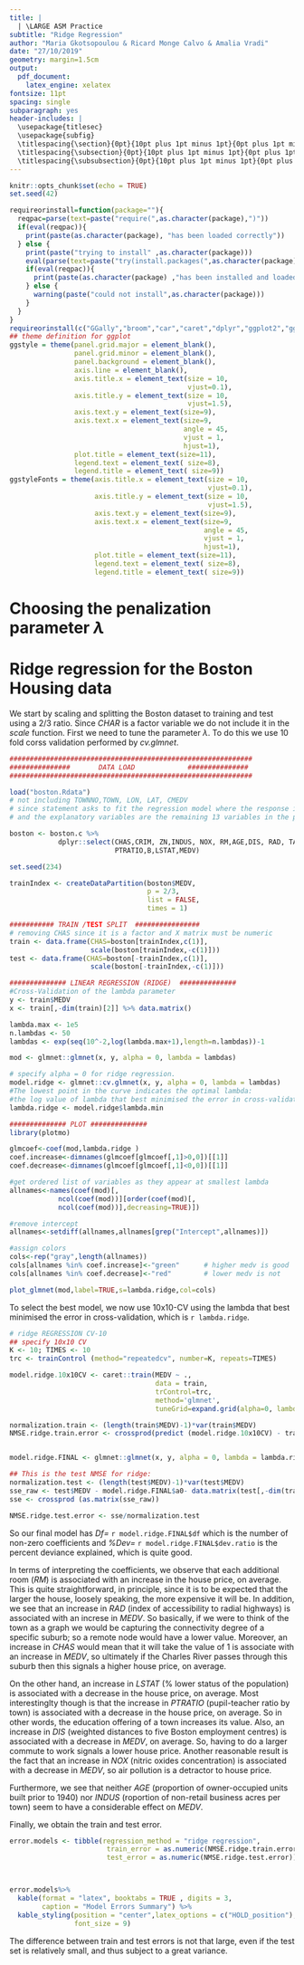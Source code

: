 ```yaml
---
title: | 
  | \LARGE ASM Practice 
subtitle: "Ridge Regression"
author: "Maria Gkotsopoulou & Ricard Monge Calvo & Amalia Vradi"
date: "27/10/2019"
geometry: margin=1.5cm
output: 
  pdf_document: 
    latex_engine: xelatex
fontsize: 11pt
spacing: single
subparagraph: yes
header-includes: |
  \usepackage{titlesec}
  \usepackage{subfig}
  \titlespacing{\section}{0pt}{10pt plus 1pt minus 1pt}{0pt plus 1pt minus 1pt}
  \titlespacing{\subsection}{0pt}{10pt plus 1pt minus 1pt}{0pt plus 1pt minus 1pt}
  \titlespacing{\subsubsection}{0pt}{10pt plus 1pt minus 1pt}{0pt plus 1pt minus 1pt}
---
```


```r
knitr::opts_chunk$set(echo = TRUE)
set.seed(42)
```

```r
requireorinstall=function(package=""){
  reqpac=parse(text=paste("require(",as.character(package),")"))
  if(eval(reqpac)){
    print(paste(as.character(package), "has been loaded correctly"))
  } else {
    print(paste("trying to install" ,as.character(package)))
    eval(parse(text=paste("try(install.packages(",as.character(package),"))")))
    if(eval(reqpac)){
      print(paste(as.character(package) ,"has been installed and loaded correctly"))
    } else {
      warning(paste("could not install",as.character(package)))
    }
  }
}
requireorinstall(c("GGally","broom","car","caret","dplyr","ggplot2","ggsci","grid","gridExtra","kableExtra","knitr","lmtest","purrr","scales","tidyr","tidyverse"))
## theme definition for ggplot 
ggstyle = theme(panel.grid.major = element_blank(),
                panel.grid.minor = element_blank(),
                panel.background = element_blank(),
                axis.line = element_blank(),
                axis.title.x = element_text(size = 10,
                                            vjust=0.1),
                axis.title.y = element_text(size = 10,
                                            vjust=1.5),
                axis.text.y = element_text(size=9),
                axis.text.x = element_text(size=9,
                                           angle = 45,
                                           vjust = 1,
                                           hjust=1),
                plot.title = element_text(size=11),
                legend.text = element_text( size=8),
                legend.title = element_text( size=9))
ggstyleFonts = theme(axis.title.x = element_text(size = 10,
                                                 vjust=0.1),
                     axis.title.y = element_text(size = 10,
                                                 vjust=1.5),
                     axis.text.y = element_text(size=9),
                     axis.text.x = element_text(size=9,
                                                angle = 45,
                                                vjust = 1,
                                                hjust=1),
                     plot.title = element_text(size=11),
                     legend.text = element_text( size=8),
                     legend.title = element_text( size=9))

```

# Choosing the penalization parameter $\lambda$


# Ridge regression for the Boston Housing data

We start by scaling and splitting the Boston dataset to training and test using a 2/3 ratio. 
Since *CHAR* is a factor variable we do not include it in the *scale* function.
First we need to tune the parameter $\lambda$. To do this we use 10 fold corss validation
performed by *cv.glmnet*. 

```r
############################################################
###############       DATA LOAD             ############### 
############################################################

load("boston.Rdata")
# not including TOWNNO,TOWN, LON, LAT, CMEDV
# since statement asks to fit the regression model where the response is MEDV 
# and the explanatory variables are the remaining 13 variables in the previous list

boston <- boston.c %>% 
            dplyr::select(CHAS,CRIM, ZN,INDUS, NOX, RM,AGE,DIS, RAD, TAX,
                          PTRATIO,B,LSTAT,MEDV)

set.seed(234)

trainIndex <- createDataPartition(boston$MEDV, 
                                  p = 2/3, 
                                  list = FALSE, 
                                  times = 1)

########### TRAIN /TEST SPLIT  ################
# removing CHAS since it is a factor and X matrix must be numeric
train <- data.frame(CHAS=boston[trainIndex,c(1)],
                    scale(boston[trainIndex,-c(1)]))
test <- data.frame(CHAS=boston[-trainIndex,c(1)],
                    scale(boston[-trainIndex,-c(1)]))

############## LINEAR REGRESSION (RIDGE)  ##############
#Cross-Validation of the lambda parameter 
y <- train$MEDV
x <- train[,-dim(train)[2]] %>% data.matrix()

lambda.max <- 1e5  
n.lambdas <- 50
lambdas <- exp(seq(10^-2,log(lambda.max+1),length=n.lambdas))-1 

mod <- glmnet::glmnet(x, y, alpha = 0, lambda = lambdas)

# specify alpha = 0 for ridge regression.
model.ridge <- glmnet::cv.glmnet(x, y, alpha = 0, lambda = lambdas)
#The lowest point in the curve indicates the optimal lambda: 
#the log value of lambda that best minimised the error in cross-validation.
lambda.ridge <- model.ridge$lambda.min

############## PLOT ############## 
library(plotmo)

glmcoef<-coef(mod,lambda.ridge )
coef.increase<-dimnames(glmcoef[glmcoef[,1]>0,0])[[1]]
coef.decrease<-dimnames(glmcoef[glmcoef[,1]<0,0])[[1]]

#get ordered list of variables as they appear at smallest lambda
allnames<-names(coef(mod)[,
            ncol(coef(mod))][order(coef(mod)[,
            ncol(coef(mod))],decreasing=TRUE)])

#remove intercept
allnames<-setdiff(allnames,allnames[grep("Intercept",allnames)])

#assign colors
cols<-rep("gray",length(allnames))
cols[allnames %in% coef.increase]<-"green"      # higher medv is good
cols[allnames %in% coef.decrease]<-"red"        # lower medv is not

plot_glmnet(mod,label=TRUE,s=lambda.ridge,col=cols)

```

To select the best model, we now use 10x10-CV using the lambda that best minimised 
the error in cross-validation, which is `r lambda.ridge`.

```r

# ridge REGRESSION CV-10
## specify 10x10 CV
K <- 10; TIMES <- 10
trc <- trainControl (method="repeatedcv", number=K, repeats=TIMES)

model.ridge.10x10CV <- caret::train(MEDV ~ ., 
                                    data = train, 
                                    trControl=trc, 
                                    method='glmnet', 
                                    tuneGrid=expand.grid(alpha=0, lambda=lambda.ridge))

normalization.train <- (length(train$MEDV)-1)*var(train$MEDV)
NMSE.ridge.train.error <- crossprod(predict (model.ridge.10x10CV) - train$MEDV) / normalization.train


model.ridge.FINAL <- glmnet::glmnet(x, y, alpha = 0, lambda = lambda.ridge)

## This is the test NMSE for ridge:
normalization.test <- (length(test$MEDV)-1)*var(test$MEDV)
sse_raw <- test$MEDV - model.ridge.FINAL$a0- data.matrix(test[,-dim(train)[2]]) %*% model.ridge.FINAL$beta 
sse <- crossprod (as.matrix(sse_raw)) 

NMSE.ridge.test.error <- sse/normalization.test
```

So our final model has *Df=* `r model.ridge.FINAL$df` which is the number of non-zero coefficients 
and *%Dev=* `r model.ridge.FINAL$dev.ratio` is the percent deviance explained, which 
is quite good.

In terms of interpreting the coefficients, we observe that each additional room (*RM*) is associated
with an increase in the house price, on average. This is quite straightforward, in principle,
since it is to be expected that the larger the house, loosely speaking, the more expensive it 
will be. In addition, we see that an increase in *RAD* (index of accessibility to radial highways)
is associated with an increse in *MEDV*. So basically, if we were to think of the town 
as a graph we would be capturing the connectivity degree of a specific suburb; so a remote
node would have a lower value. Moreover, an increase in *CHAS* would mean that it will
take the value of 1 is associate with an increase in *MEDV*, so ultimately if the
Charles River passes through this suburb then this signals a higher  house price, on average.

On the other hand, an increase in *LSTAT* (% lower status of the population) is associated 
with a decrease in the house price, on average. Most interestinglty though is that the 
increase in *PTRATIO* (pupil-teacher ratio by town) is associated with a decrease in the 
house price, on average. So in other words, the education offering of a town increases its value. 
Also, an increase in *DIS* (weighted distances to five Boston employment centres)
is associated with a decrease in *MEDV*, on average. So, having to do a larger commute 
to work signals a lower house price. Another reasonable result is the fact that 
an increase in *NOX* (nitric oxides concentration) is associated with a decrease in *MEDV*,
so air pollution is a detractor to house price.

Furthermore, we see that neither *AGE* (proportion of owner-occupied units built prior to 1940) 
nor *INDUS* (roportion of non-retail business acres per town) seem to have a considerable effect on *MEDV*. 

Finally, we obtain the train and test error. 

```r
error.models <- tibble(regression_method = "ridge regression",
                        train_error = as.numeric(NMSE.ridge.train.error),
                        test_error = as.numeric(NMSE.ridge.test.error))



error.models%>%
  kable(format = "latex", booktabs = TRUE , digits = 3,
        caption = "Model Errors Summary") %>% 
  kable_styling(position = "center",latex_options = c("HOLD_position"),
                font_size = 9)
```

The difference between train and test errors is not that large, even if the test 
set is relatively small, and thus subject to a great variance.

